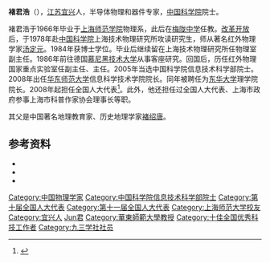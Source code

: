 '''褚君浩'''（{{bd|1945年|3月|||catIdx=Chu褚}}），[[江苏|江苏]][[宜兴|宜兴]]人，半导体物理和器件专家，[[中国科学院|中国科学院]]院士。

褚君浩于1966年毕业于[[上海师范学院|上海师范学院]]物理系，此后在[[梅陇中学|梅陇中学]]任教。[[改革开放|改革开放]]后，于1978年赴[[中国科学院|中国科学院]]上海技术物理研究所攻读研究生，师从著名红外物理学家[[汤定元|汤定元]]。1984年获博士学位。毕业后继续留在上海技术物理研究所任物理室副主任。1986年前往德国[[慕尼黑技术大学|慕尼黑技术大学]]从事客座研究。回国后，历任红外物理国家重点实验室任副主任、主任。2005年当选中国科学院信息技术科学部院士。2008年出任[[华东师范大学|华东师范大学]]信息科学技术学院院长。同年被聘任为[[东华大学_(上海)|东华大学]]理学院院长。2008年起担任全国人大代表<ref>{{cite news|title=全国人大代表信息-褚君浩|url=http://210.82.31.1:8084/delegate/viewDelegate.action?dbid=110695|accessdate=2013-04-05|newspaper=全国人大网|archive-url=https://web.archive.org/web/20140314140413/http://www.npc.gov.cn/delegate/viewDelegate.action?dbid=110695|archive-date=2014-03-14|dead-url=yes}}</ref>。此外，他还担任过全国人大代表、上海市政府参事上海市科普作家协会理事长等职。

其父是中国著名地理教育家、历史地理学家[[褚绍唐|褚绍唐]]。

== 参考资料 ==
{{ReflistH}}
{{reflist}}
* {{cite web|url=http://www.shkpzx.com/9538/9836/14798.html|title=求新务实 永不止步——褚君浩|publisher=上海科普作家网}}{{Dead link|date=2018年6月 |bot=InternetArchiveBot |fix-attempted=no }}
* {{cite web|url=http://zzb.ecnu.edu.cn/new/news_view.asp?newsid=761|title=关于聘任褚君浩为信息科学技术学院院长的通知|publisher=华东师范大学}}{{Dead link|date=2018年6月 |bot=InternetArchiveBot |fix-attempted=no }}
* {{cite web|url=http://www2.dhu.edu.cn/dhuxxxt/xinwenwang/shownews.asp?id=10109|title=中国科学院院士褚君浩成为我校理学院院长|publisher=东华大学}}{{Dead link|date=2018年6月 |bot=InternetArchiveBot |fix-attempted=no }}
{{ReflistF}}

{{中国科学院信息技术科学部院士}}

{{DEFAULTSORT:Chu褚}}
[[Category:中国物理学家|Category:中国物理学家]]
[[Category:中国科学院信息技术科学部院士|Category:中国科学院信息技术科学部院士]]
[[Category:第十届全国人大代表|Category:第十届全国人大代表]]
[[Category:第十一届全国人大代表|Category:第十一届全国人大代表]]
[[Category:上海师范大学校友|Category:上海师范大学校友]]
[[Category:宜兴人|Category:宜兴人]]
[[Category:褚姓|Jun君]]
[[Category:華東師範大學教授|Category:華東師範大學教授]]
[[Category:十佳全国优秀科技工作者|Category:十佳全国优秀科技工作者]]
[[Category:九三学社社员|Category:九三学社社员]]